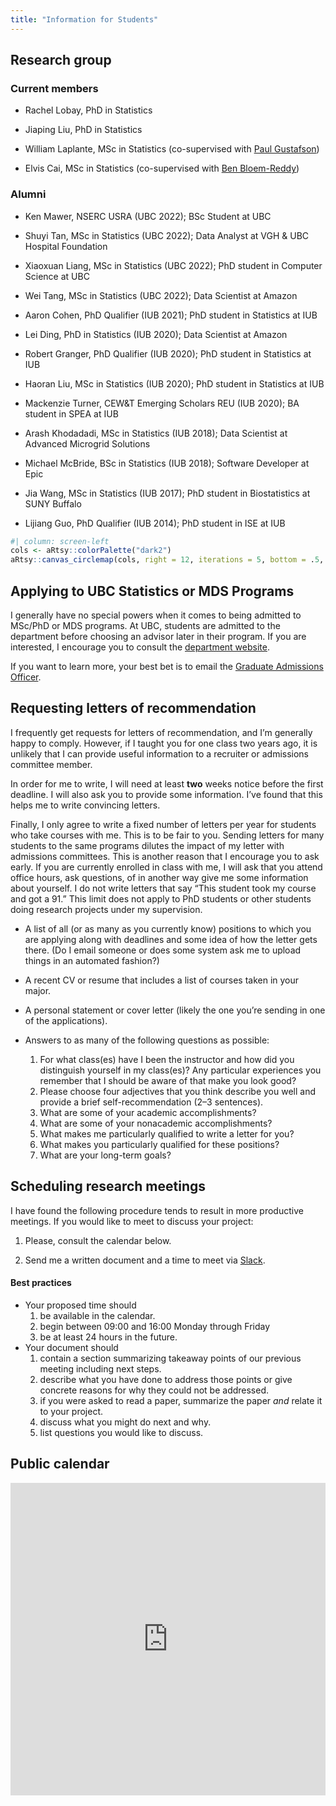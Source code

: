 ```yaml
---
title: "Information for Students"
---
```



## Research group

### Current members

- Rachel Lobay, PhD in Statistics

- Jiaping Liu, PhD in Statistics

- William Laplante, MSc in Statistics (co-supervised with [Paul Gustafson](http://paulgstf.com/))

- Elvis Cai, MSc in Statistics (co-supervised with [Ben Bloem-Reddy](https://www.stat.ubc.ca/~benbr/))

### Alumni

- Ken Mawer, NSERC USRA (UBC 2022); BSc Student at UBC

- Shuyi Tan, MSc in Statistics (UBC 2022); Data Analyst at VGH & UBC Hospital Foundation

- Xiaoxuan Liang, MSc in Statistics (UBC 2022); PhD student in Computer Science at UBC

- Wei Tang, MSc in Statistics (UBC 2022); Data Scientist at Amazon

- Aaron Cohen, PhD Qualifier (IUB 2021); PhD student in Statistics at IUB

- Lei Ding, PhD in Statistics (IUB 2020); Data Scientist at Amazon

- Robert Granger, PhD Qualifier (IUB 2020); PhD student in Statistics at IUB

- Haoran Liu, MSc in Statistics (IUB 2020); PhD student in Statistics at IUB

- Mackenzie Turner, CEW&T Emerging Scholars REU (IUB 2020); BA student in SPEA at IUB 

- Arash Khodadadi, MSc in Statistics (IUB 2018); Data Scientist at Advanced Microgrid Solutions

- Michael McBride, BSc in Statistics (IUB 2018); Software Developer at Epic

- Jia Wang, MSc in Statistics (IUB 2017); PhD student in Biostatistics at SUNY Buffalo

- Lijiang Guo, PhD Qualifier (IUB 2014); PhD student in ISE at IUB


```r
#| column: screen-left
cols <- aRtsy::colorPalette("dark2")
aRtsy::canvas_circlemap(cols, right = 12, iterations = 5, bottom = .5, top = 1) + ggplot2::coord_fixed(ratio = 2.5 / 12, expand = FALSE)
```


## Applying to UBC Statistics or MDS Programs 

I generally have no special powers when it comes to being admitted to MSc/PhD or MDS programs. At UBC, students are admitted to the department before choosing an advisor later in their program. If you are interested, I encourage you to consult the [department website](https://www.stat.ubc.ca/graduate).

If you want to learn more, your best bet is to email the [Graduate Admissions Officer](mailto:admiss@stat.ubc.ca).

## Requesting letters of recommendation 

I frequently get requests for letters of recommendation, and I'm generally happy to comply. However, if I taught you for one class two years ago, it is unlikely that I can provide useful information to a recruiter or admissions committee member.

In order for me to write, I will need at least **two** weeks notice before the first deadline. I will also ask you to provide some information. I've found that this helps me to write convincing letters.

Finally, I only agree to write a fixed number of letters per year for students who take courses with me. This is to be fair to you. Sending letters for many students to the same programs dilutes the impact of my letter with admissions committees. This is another reason that I encourage you to ask early. If you are currently enrolled in class with me, I will ask that you attend office hours, ask questions, of in another way give me some information about yourself. I do not write letters that say "This student took my course and got a 91." This limit does not apply to PhD students or other students doing research projects under my supervision.

-   A list of all (or as many as you currently know) positions to which you are applying along with deadlines and some idea of how the letter gets there. (Do I email someone or does some system ask me to upload things in an automated fashion?)

-   A recent CV or resume that includes a list of courses taken in your major.

-   A personal statement or cover letter (likely the one you're sending 
in one of the applications).

-   Answers to as many of the following questions as possible:
    1.  For what class(es) have I been the instructor and how did you distinguish yourself in my class(es)? Any particular experiences you remember that I should be aware of that make you look good?
    2.  Please choose four adjectives that you think describe you well and provide a brief self-recommendation (2--3 sentences).
    3.  What are some of your academic accomplishments?
    4.  What are some of your nonacademic accomplishments?
    5.  What makes me particularly qualified to write a letter for you?
    6.  What makes you particularly qualified for these positions?
    7.  What are your long-term goals?

## Scheduling research meetings 

I have found the following procedure tends to result in more productive meetings. If you would like to meet to discuss your project:

1.  Please, consult the calendar below.

2.  Send me a written document and a time to meet via [Slack](https://ubc-stat.slack.com/).

#### Best practices

-   Your proposed time should
    1.  be available in the calendar.
    2.  begin between 09:00 and 16:00 Monday through Friday
    3.  be at least 24 hours in the future.

-   Your document should
    1.  contain a section summarizing takeaway points of our previous meeting including next steps.
    2.  describe what you have done to address those points or give concrete reasons for why they could not be addressed.
    3.  if you were asked to read a paper, summarize the paper *and* relate it to your project.
    4.  discuss what you might do next and why.
    5.  list questions you would like to discuss.

## Public calendar {#public-calendar}

<div style="display: flex; align-items: center; justify-content: center;">
<iframe src="https://calendar.google.com/calendar/embed?height=600&amp;wkst=1&amp;bgcolor=%23efefef&amp;ctz=America%2FVancouver&amp;src=ZGFqbWNkb25AZ21haWwuY29t&amp;color=%233F51B5&amp;mode=WEEK&amp;showTitle=0&amp;showPrint=0&amp;showTabs=1&amp;showCalendars=0" style="border-width:0" width="600" height="500" frameborder="0" scrolling="no">
</iframe>
</div>
